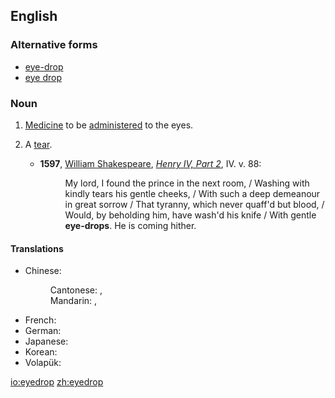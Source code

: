 ==English==

===Alternative forms===
* [[eye-drop]]
* [[eye drop]]

===Noun===
{{en-noun}}
{{wikipedia}}

# [[medicine|Medicine]] to be [[administer]]ed to the eyes.
# {{context|poetic|lang=en}} A [[tear]].
#* '''1597''', [[w: William Shakespeare|William Shakespeare]], ''[[s: The Second Part of King Henry the Fourth|Henry IV, Part 2]]'', IV. v. 88:
#*: My lord, I found the prince in the next room, / Washing with kindly tears his gentle cheeks, / With such a deep demeanour in great sorrow / That tyranny, which never quaff'd but blood, / Would, by beholding him, have wash'd his knife / With gentle '''eye-drops'''. He is coming hither.

====Translations====
{{trans-top|eye medicine}}
* Chinese:
*: Cantonese: {{t|yue|眼藥水|sc=Hani}}, {{t|yue|眼药水|tr=ngaan5 joek6 seoi2|sc=Hani}}
*: Mandarin: {{t+|cmn|眼藥水|sc=Hani}}, {{t+|cmn|眼药水|tr=yǎnyàoshuǐ|sc=Hani}}
{{trans-mid}}
* French: {{t|fr|gouttes oculaires|f-p}}
* German: {{t+|de|Augentropfen|m}}
* Japanese: {{t|ja|目薬|tr=megusuri|sc=Jpan}}
* Korean: {{t|ko|안약|tr=ang-yag|sc=Kore}}
* Volapük: {{t|vo|logatof}}
{{trans-bottom}}

[[io:eyedrop]]
[[zh:eyedrop]]